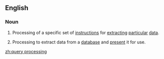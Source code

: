 ==English==

===Noun===
{{en-noun|-}}

# {{lb|en|computing}} Processing of a specific set of [[instructions]] for [[extract]]ing [[particular]] [[data]].
# {{lb|en|databases}} Processing to extract data from a [[database]] and [[present]] it for use.

[[zh:query processing]]
